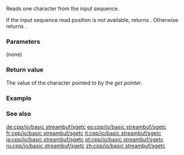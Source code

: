 {{cpp/io/basic_streambuf/title|sgetc}}
{{cpp/io/basic_streambuf/navbar}}
{{ddcl | 1=
int_type sgetc();
}}

Reads one character from the input sequence.

If the input sequence read position is not available, returns {{lc|underflow()}}. Otherwise returns {{c|Traits::to_int_type(*gptr())}}.

===Parameters===
(none)

===Return value===
The value of the character pointed to by the ''get pointer''.

===Example===
{{example|
 | code=
#include &lt;iostream&gt;
#include &lt;sstream&gt;

int main()
{
    std::stringstream stream("Hello, world");
    std::cout &lt;&lt; "sgetc() returned '" &lt;&lt; (char)stream.rdbuf()-&gt;sgetc() &lt;&lt; "'\n";
    std::cout &lt;&lt; "peek() returned '" &lt;&lt; (char)stream.peek() &lt;&lt; "'\n";
    std::cout &lt;&lt; "get() returned '" &lt;&lt; (char)stream.get() &lt;&lt; "'\n";
}
 | output=
sgetc() returned 'H'
peek() returned 'H'
get() returned 'H'
}}

===See also===
{{dsc begin}}
{{dsc inc | cpp/io/basic_streambuf/dsc sbumpc}}
{{dsc inc | cpp/io/basic_streambuf/dsc snextc}}
{{dsc end}}

[[de:cpp/io/basic streambuf/sgetc]]
[[es:cpp/io/basic streambuf/sgetc]]
[[fr:cpp/io/basic streambuf/sgetc]]
[[it:cpp/io/basic streambuf/sgetc]]
[[ja:cpp/io/basic streambuf/sgetc]]
[[pt:cpp/io/basic streambuf/sgetc]]
[[ru:cpp/io/basic streambuf/sgetc]]
[[zh:cpp/io/basic streambuf/sgetc]]